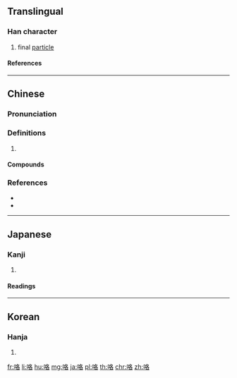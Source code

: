 {{character info/new}}
{{also|詻}}
==Translingual==

===Han character===
{{Han char|rn=30|rad=口|as=06|sn=9|four=67064|canj=RHER|ids=⿰口各}}

# final [[particle]]

====References====
{{Han ref|kx=0187.050|dkj=03550|dj=0406.070|hdz=10620.070|uh=54AF}}

----

==Chinese==
{{zh-forms}}

===Pronunciation===
{{zh-pron
|m=luò,lo,gē,gé,kǎ
|c=lok3,gok3,lo1,kat1,lo3,lok6
|mn=keh/koh
|cat=
}}
{{zh-attn-split}}

===Definitions===
{{zh-hanzi}}

# {{rfdef|zh}}

====Compounds====
{{zh-der|吱吱咯咯|咯噔|咯噹|咯吱咯喳|咯噠|咯血|咯咯|咭吱咯吱|咯吱|咯咯作響|咭噔咯噔|打飽咯|掩咯雞|跳咯噔兒|吡咯}}

===References===
* {{R:twedu|A00578}}
* {{R:yue:mfccd}}

----

==Japanese==

===Kanji===
{{ja-kanji|rs=口06}}

# {{defn|lang=ja|sort=口06}}

====Readings====
{{ja-readings|goon=[[きゃく]] (kyaku), [[らく]] (raku)|kanon=[[かく]] (kaku), [[らく]] (raku)|kun=[[はく]] (haku)}}

----

==Korean==

===Hanja===
{{ko-hanja|hangeul=각|rv=gak|mr=kak}}

# {{defn|lang=ko|sort=口06}}

[[fr:咯]]
[[li:咯]]
[[hu:咯]]
[[mg:咯]]
[[ja:咯]]
[[pl:咯]]
[[th:咯]]
[[chr:咯]]
[[zh:咯]]